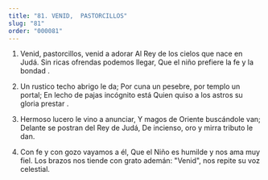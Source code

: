 ```yaml
---
title: "81. VENID,  PASTORCILLOS"
slug: "81"
order: "000081"
---
```

1. Venid, pastorcillos, venid a adorar
Al Rey de los cielos que nace en Judá. Sin ricas ofrendas podemos llegar,
Que el niño prefiere la fe y la bondad .

2.	Un rustico techo abrigo le da;
Por cuna un pesebre, por templo un portal; En lecho de pajas incógnito está
Quien quiso a los astros su gloria prestar .
 
3.	Hermoso lucero le vino a anunciar, Y magos de Oriente buscándole van; Delante se postran del Rey de Judá,
De incienso, oro y mirra tributo le dan.

4.	Con fe y con gozo vayamos a él,
Que el Niño es humilde y nos ama muy fiel. Los brazos nos tiende con grato ademán: "Venid", nos repite su voz celestial.
